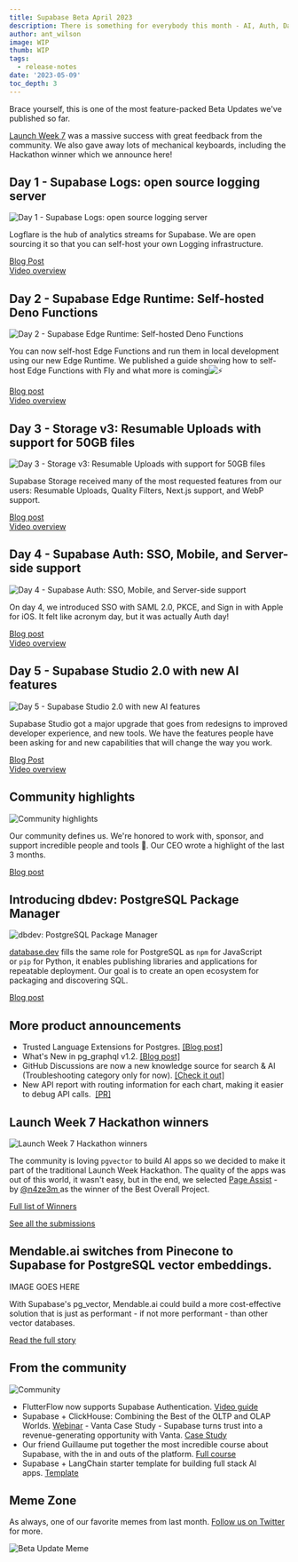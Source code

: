 ```yaml
---
title: Supabase Beta April 2023
description: There is something for everybody this month - AI, Auth, Database, Edge Functions, GraphQL … you name it!
author: ant_wilson
image: WIP
thumb: WIP
tags:
  - release-notes
date: '2023-05-09'
toc_depth: 3
---
```


Brace yourself, this is one of the most feature-packed Beta Updates we've published so far.

[Launch Week 7](https://supabase.com/launch-week) was a massive success with great feedback from the community. We also gave away lots of mechanical keyboards, including the Hackathon winner which we announce here!

## Day 1 - Supabase Logs: open source logging server

![Day 1 - Supabase Logs: open source logging server](/images/blog/2023-05-09-beta-update-april/newsletter-OG-day-1.jpg)

Logflare is the hub of analytics streams for Supabase. We are open sourcing it so that you can self-host your own Logging infrastructure.

[Blog Post](https://supabase.com/blog/supabase-logs-self-hosted)\
[Video overview](https://www.youtube.com/watch?v=Ai2BjHV36Ng)

## Day 2 - Supabase Edge Runtime: Self-hosted Deno Functions

![Day 2 - Supabase Edge Runtime: Self-hosted Deno Functions](/images/blog/2023-05-09-beta-update-april/newsletter-OG-day2.jpg)

You can now self-host Edge Functions and run them in local development using our new Edge Runtime. We published a guide showing how to self-host Edge Functions with Fly and what more is coming![⚡](https://fonts.gstatic.com/s/e/notoemoji/15.0/26a1/32.png)️

[Blog post](https://supabase.com/blog/edge-runtime-self-hosted-deno-functions)\
[Video overview](https://www.youtube.com/watch?v=cPGxPl1lx4Y)

## Day 3 - Storage v3: Resumable Uploads with support for 50GB files

![Day 3 - Storage v3: Resumable Uploads with support for 50GB files](/images/blog/2023-05-09-beta-update-april/newsletter-OG-day3.jpg)

Supabase Storage received many of the most requested features from our users: Resumable Uploads, Quality Filters, Next.js support, and WebP support.

[Blog post](https://supabase.com/blog/storage-v3-resumable-uploads)\
[Video overview](https://www.youtube.com/watch?v=pT2PcZFq_M0)

## Day 4 - Supabase Auth: SSO, Mobile, and Server-side support

![Day 4 - Supabase Auth: SSO, Mobile, and Server-side support](/images/blog/2023-05-09-beta-update-april/newsletter-OG-day4.jpg)

On day 4, we introduced SSO with SAML 2.0, PKCE, and Sign in with Apple for iOS. It felt like acronym day, but it was actually Auth day!

[Blog post](https://supabase.com/blog/supabase-auth-sso-pkce)\
[Video overview](https://www.youtube.com/watch?v=hAwJeR6mhB0)

## Day 5 - Supabase Studio 2.0 with new AI features

![Day 5 - Supabase Studio 2.0 with new AI features](/images/blog/2023-05-09-beta-update-april/newsletter-OG-day5-studio.jpg)

Supabase Studio got a major upgrade that goes from redesigns to improved developer experience, and new tools. We have the features people have been asking for and new capabilities that will change the way you work.

[Blog Post](https://supabase.com/blog/supabase-studio-2.0)\
[Video overview](https://www.youtube.com/watch?v=0rcNqHt5KWU)

## Community highlights 

![Community highlights](/images/blog/2023-05-09-beta-update-april/newsletter-OG-day5-community.jpg)

Our community defines us. We're honored to work with, sponsor, and support incredible people and tools 💜. Our CEO wrote a highlight of the last 3 months.

[Blog post](https://supabase.com/blog/launch-week-7-community-highlights)

## Introducing dbdev: PostgreSQL Package Manager

![dbdev: PostgreSQL Package Manager](/images/blog/2023-05-09-beta-update-april/newsletter-OG-day5-dbdev.jpg)

[database.dev](https://database.dev/) fills the same role for PostgreSQL as `npm` for JavaScript or `pip` for Python, it enables publishing libraries and applications for repeatable deployment. Our goal is to create an open ecosystem for packaging and discovering SQL.

[Blog post](https://supabase.com/blog/dbdev)

## More product announcements

- Trusted Language Extensions for Postgres. [[Blog post]](https://supabase.com/blog/pg-tle)
- What's New in pg_graphql v1.2. [[Blog post]](https://supabase.com/blog/whats-new-in-pg-graphql-v1-2)
- GitHub Discussions are now a new knowledge source for search & AI (Troubleshooting category only for now). [[Check it out]](https://supabase.com/docs)
- New API report with routing information for each chart, making it easier to debug API calls.  [[PR]](https://github.com/supabase/supabase/pull/14063)

## Launch Week 7 Hackathon winners

![Launch Week 7 Hackathon winners](/images/blog/2023-05-09-beta-update-april/newsletter-hackathon.jpg)

The community is loving `pgvector` to build AI apps so we decided to make it part of the traditional Launch Week Hackathon. The quality of the apps was out of this world, it wasn't easy, but in the end, we selected [Page Assist](https://github.com/n4ze3m/page-assist) - by [@n4ze3m ](https://twitter.com/n4ze3m)as the winner of the Best Overall Project. 

[Full list of Winners](https://supabase.com/blog/launch-week-7-hackathon-winners)

[See all the submissions](https://www.madewithsupabase.com/launch-week-7)

## Mendable.ai switches from Pinecone to Supabase for PostgreSQL vector embeddings.

IMAGE GOES HERE

With Supabase's pg_vector, Mendable.ai could build a more cost-effective solution that is just as performant - if not more performant - than other vector databases.

[Read the full story](https://supabase.com/customers/mendableai)

## From the community

![Community](/images/blog/2022-june/community.jpg)

- FlutterFlow now supports Supabase Authentication. [Video guide](https://www.youtube.com/watch?v=tL-sLPfWzVE)
- Supabase + ClickHouse: Combining the Best of the OLTP and OLAP Worlds. [Webinar](https://www.youtube.com/watch?v=LDWEsw41Zko)
- Vanta Case Study - Supabase turns trust into a revenue-generating opportunity with Vanta. [Case Study](https://www.vanta.com/customers/supabase)
- Our friend Guillaume put together the most incredible course about Supabase, with the in and outs of the platform. [Full course](https://www.youtube.com/watch?v=8DTOTT7q0XA)
- Supabase + LangChain starter template for building full stack AI apps. [Template](https://github.com/langchain-ai/langchain-template-supabase)

## Meme Zone

As always, one of our favorite memes from last month. [Follow us on Twitter](https://twitter.com/supabase) for more.

![Beta Update Meme](images/blog/2023-05-09-beta-update-april/beta-update-april-2023-meme.png)
